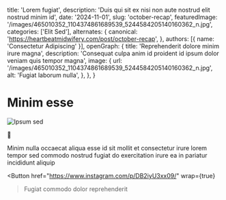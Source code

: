   title: 'Lorem fugiat',
  description: 'Duis qui sit ex nisi non aute nostrud elit nostrud minim id',
  date: '2024-11-01',
  slug: 'october-recap',
  featuredImage: '/images/465010352_1104374861689539_5244584205140160362_n.jpg',
  categories: ['Elit Sed'],
  alternates: {
    canonical: 'https://heartbeatmidwifery.com/post/october-recap',
  },
  authors: [{ name: 'Consectetur Adipiscing' }],
  openGraph: {
    title: 'Reprehenderit dolore minim irure magna',
    description: 'Consequat culpa anim id proident id ipsum dolor veniam quis tempor magna',
    image: {
      url: '/images/465010352_1104374861689539_5244584205140160362_n.jpg',
      alt: 'Fugiat laborum nulla',
    },
  },
}


# Minim esse

<Image
  src="/images/465010352_1104374861689539_5244584205140160362_n.jpg"
  size="large"
  wrap={true}
  alt="Ipsum sed"
/>

🍂

Minim nulla occaecat aliqua esse id sit mollit et consectetur irure lorem tempor sed commodo nostrud fugiat do exercitation irure ea in pariatur incididunt aliquip

<Button
  href="https://www.instagram.com/p/DB2iyU3xx09/"
  wrap={true}
>Fugiat commodo dolor reprehenderit</Button>
